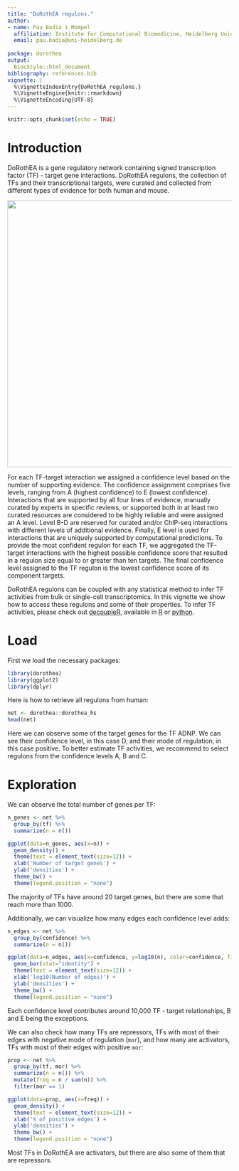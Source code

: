 ```yaml
--- 
title: "DoRothEA regulons."
author:
- name: Pau Badia i Mompel
  affiliation: Institute for Computational Biomedicine, Heidelberg University
  email: pau.badia@uni-heidelberg.de
   
package: dorothea
output:
  BiocStyle::html_document
bibliography: references.bib
vignette: |
  %\VignetteIndexEntry{DoRothEA regulons.}
  %\VignetteEngine{knitr::rmarkdown}
  %\VignetteEncoding{UTF-8}
---
```


```r
knitr::opts_chunk$set(echo = TRUE)
```

# Introduction

DoRothEA is a gene regulatory network containing signed transcription factor
(TF) - target gene interactions. DoRothEA regulons, the collection of TFs and
their transcriptional targets, were curated and collected from different types of
evidence for both human and mouse.

<img src="../man/figures/overview.png" align="center" width="600">

For each TF-target interaction we assigned a confidence level based on the
number of supporting evidence. The confidence assignment comprises five levels,
ranging from A (highest confidence) to E (lowest confidence). Interactions that
are supported by all four lines of evidence, manually curated by experts in
specific reviews, or supported both in at least two curated resources are
considered to be highly reliable and were assigned an A level. Level B-D are
reserved for curated and/or ChIP-seq interactions with different levels of
additional evidence. Finally, E level is used for interactions that are
uniquely supported by computational predictions. To provide the most confident
regulon for each TF, we aggregated the TF-target interactions with the highest
possible confidence score that resulted in a regulon size equal to or greater
than ten targets. The final confidence level assigned to the TF regulon is the
lowest confidence score of its component targets.

DoRothEA regulons can be coupled with any statistical method to infer TF
activities from bulk or single-cell transcriptomics.
In this vignette we show how to access these regulons and some of their
properties. To infer TF activities, please check out
[decoupleR](https://doi.org/10.1093/bioadv/vbac016), available in
[R](https://saezlab.github.io/decoupleR/) or
[python](https://github.com/saezlab/decoupler-py).

# Load
First we load the necessary packages:
```r
library(dorothea)
library(ggplot2)
library(dplyr)
```

Here is how to retrieve all regulons from human:
```r
net <- dorothea::dorothea_hs
head(net)
```

Here we can observe some of the target genes for the TF ADNP. We can see their
confidence level, in this case D, and their mode of regulation, in this case
positive. To better estimate TF activities, we recommend to select regulons from
the confidence levels A, B and C.

# Exploration
We can observe the total number of genes per TF:
```r
n_genes <- net %>%
  group_by(tf) %>%
  summarize(n = n())

ggplot(data=n_genes, aes(x=n)) +
  geom_density() +
  theme(text = element_text(size=12)) +
  xlab('Number of target genes') +
  ylab('densities') +
  theme_bw() +
  theme(legend.position = "none")

```

The majority of TFs have around 20 target genes, but there are some that reach
more than 1000. 

Additionally, we can visualize how many edges each confidence level adds:
```r
n_edges <- net %>%
  group_by(confidence) %>%
  summarize(n = n())

ggplot(data=n_edges, aes(x=confidence, y=log10(n), color=confidence, fill=confidence)) +
  geom_bar(stat="identity") +
  theme(text = element_text(size=12)) +
  xlab('log10(Number of edges)') +
  ylab('densities') +
  theme_bw() +
  theme(legend.position = "none")

```

Each confidence level contributes around 10,000 TF - target relationships, B
and E being the exceptions. 

We can also check how many TFs are repressors, TFs with most of their edges with
negative mode of regulation (`mor`), and how many are activators, TFs with most
of their edges with positive `mor`:

```r
prop <- net %>%
  group_by(tf, mor) %>%
  summarize(n = n()) %>%
  mutate(freq = n / sum(n)) %>%
  filter(mor == 1)

ggplot(data=prop, aes(x=freq)) +
  geom_density() +
  theme(text = element_text(size=12)) +
  xlab('% of positive edges') +
  ylab('densities') +
  theme_bw() +
  theme(legend.position = "none")

```

Most TFs in DoRothEA are activators, but there are also some of them that
are repressors.
